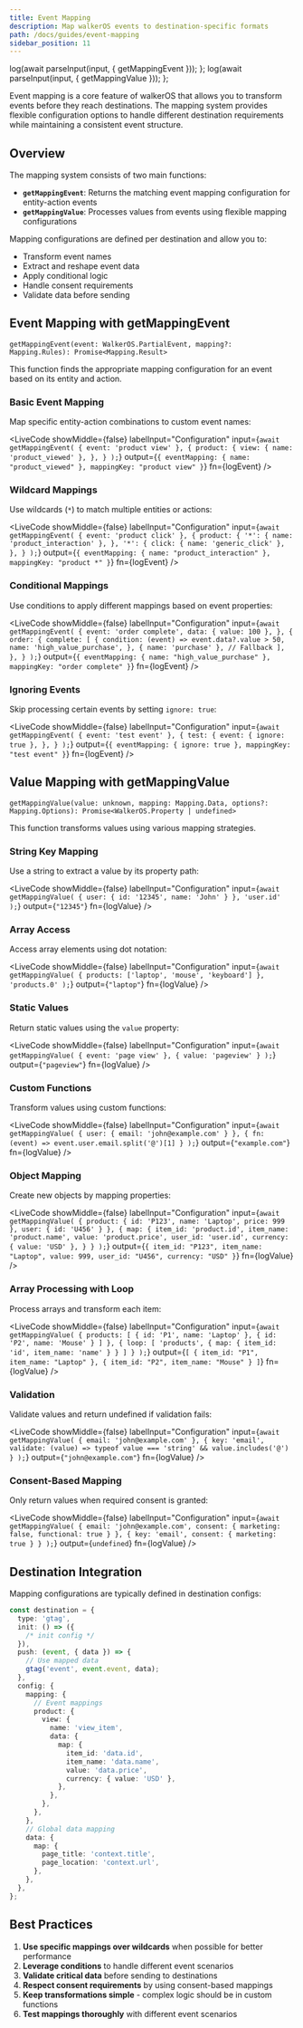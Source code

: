 ```yaml
---
title: Event Mapping
description: Map walkerOS events to destination-specific formats
path: /docs/guides/event-mapping
sidebar_position: 11
---
```



  log(await parseInput(input, { getMappingEvent }));
};
  log(await parseInput(input, { getMappingValue }));
};

Event mapping is a core feature of walkerOS that allows you to transform events
before they reach destinations. The mapping system provides flexible
configuration options to handle different destination requirements while
maintaining a consistent event structure.

## Overview

The mapping system consists of two main functions:

- **`getMappingEvent`**: Returns the matching event mapping configuration for
  entity-action events
- **`getMappingValue`**: Processes values from events using flexible mapping
  configurations

Mapping configurations are defined per destination and allow you to:

- Transform event names
- Extract and reshape event data
- Apply conditional logic
- Handle consent requirements
- Validate data before sending

## Event Mapping with getMappingEvent

`getMappingEvent(event: WalkerOS.PartialEvent, mapping?: Mapping.Rules): Promise<Mapping.Result>`

This function finds the appropriate mapping configuration for an event based on
its entity and action.

### Basic Event Mapping

Map specific entity-action combinations to custom event names:

<LiveCode
  showMiddle={false}
  labelInput="Configuration"
  input={`await getMappingEvent(
    { event: 'product view' },
    {
      product: {
        view: { name: 'product_viewed' },
      },
    }
  );`}
  output={`{
    eventMapping: {
      name: "product_viewed"
    },
    mappingKey: "product view"
  }`}
  fn={logEvent}
/>

### Wildcard Mappings

Use wildcards (`*`) to match multiple entities or actions:

<LiveCode
  showMiddle={false}
  labelInput="Configuration"
  input={`await getMappingEvent(
    { event: 'product click' },
    {
      product: {
        '*': { name: 'product_interaction' },
      },
      '*': {
        click: { name: 'generic_click' },
      },
    }
  );`}
  output={`{
    eventMapping: {
      name: "product_interaction"
    },
    mappingKey: "product *"
  }`}
  fn={logEvent}
/>

### Conditional Mappings

Use conditions to apply different mappings based on event properties:

<LiveCode
  showMiddle={false}
  labelInput="Configuration"
  input={`await getMappingEvent(
    {
      event: 'order complete',
      data: { value: 100 },
    },
    {
      order: {
        complete: [
          {
            condition: (event) => event.data?.value > 50,
            name: 'high_value_purchase',
          },
          { name: 'purchase' }, // Fallback
        ],
      },
    }
  );`}
  output={`{
    eventMapping: {
      name: "high_value_purchase"
    },
    mappingKey: "order complete"
  }`}
  fn={logEvent}
/>

### Ignoring Events

Skip processing certain events by setting `ignore: true`:

<LiveCode
  showMiddle={false}
  labelInput="Configuration"
  input={`await getMappingEvent(
    { event: 'test event' },
    {
      test: {
        event: { ignore: true },
      },
    }
  );`}
  output={`{
    eventMapping: {
      ignore: true
    },
    mappingKey: "test event"
  }`}
  fn={logEvent}
/>

## Value Mapping with getMappingValue

`getMappingValue(value: unknown, mapping: Mapping.Data, options?: Mapping.Options): Promise<WalkerOS.Property | undefined>`

This function transforms values using various mapping strategies.

### String Key Mapping

Use a string to extract a value by its property path:

<LiveCode
  showMiddle={false}
  labelInput="Configuration"
  input={`await getMappingValue(
    { user: { id: '12345', name: 'John' } },
    'user.id'
  );`}
  output={`"12345"`}
  fn={logValue}
/>

### Array Access

Access array elements using dot notation:

<LiveCode
  showMiddle={false}
  labelInput="Configuration"
  input={`await getMappingValue(
    { products: ['laptop', 'mouse', 'keyboard'] },
    'products.0'
  );`}
  output={`"laptop"`}
  fn={logValue}
/>

### Static Values

Return static values using the `value` property:

<LiveCode
  showMiddle={false}
  labelInput="Configuration"
  input={`await getMappingValue(
    { event: 'page view' },
    { value: 'pageview' }
  );`}
  output={`"pageview"`}
  fn={logValue}
/>

### Custom Functions

Transform values using custom functions:

<LiveCode
  showMiddle={false}
  labelInput="Configuration"
  input={`await getMappingValue(
    { user: { email: 'john@example.com' } },
    {
      fn: (event) => event.user.email.split('@')[1]
    }
  );`}
  output={`"example.com"`}
  fn={logValue}
/>

### Object Mapping

Create new objects by mapping properties:

<LiveCode
  showMiddle={false}
  labelInput="Configuration"
  input={`await getMappingValue(
    {
      product: { id: 'P123', name: 'Laptop', price: 999 },
      user: { id: 'U456' }
    },
    {
      map: {
        item_id: 'product.id',
        item_name: 'product.name',
        value: 'product.price',
        user_id: 'user.id',
        currency: { value: 'USD' },
      }
    }
  );`}
  output={`{
    item_id: "P123",
    item_name: "Laptop",
    value: 999,
    user_id: "U456",
    currency: "USD"
  }`}
  fn={logValue}
/>

### Array Processing with Loop

Process arrays and transform each item:

<LiveCode
  showMiddle={false}
  labelInput="Configuration"
  input={`await getMappingValue(
    {
      products: [
        { id: 'P1', name: 'Laptop' },
        { id: 'P2', name: 'Mouse' }
      ]
    },
    {
      loop: [
        'products',
        { map: { item_id: 'id', item_name: 'name' } }
      ]
    }
  );`}
  output={`[
    { item_id: "P1", item_name: "Laptop" },
    { item_id: "P2", item_name: "Mouse" }
  ]`}
  fn={logValue}
/>

### Validation

Validate values and return undefined if validation fails:

<LiveCode
  showMiddle={false}
  labelInput="Configuration"
  input={`await getMappingValue(
    { email: 'john@example.com' },
    {
      key: 'email',
      validate: (value) => typeof value === 'string' && value.includes('@')
    }
  );`}
  output={`"john@example.com"`}
  fn={logValue}
/>

### Consent-Based Mapping

Only return values when required consent is granted:

<LiveCode
  showMiddle={false}
  labelInput="Configuration"
  input={`await getMappingValue(
    {
      email: 'john@example.com',
      consent: { marketing: false, functional: true }
    },
    {
      key: 'email',
      consent: { marketing: true }
    }
  );`}
  output={`undefined`}
  fn={logValue}
/>

## Destination Integration

Mapping configurations are typically defined in destination configs:

```typescript
const destination = {
  type: 'gtag',
  init: () => ({
    /* init config */
  }),
  push: (event, { data }) => {
    // Use mapped data
    gtag('event', event.event, data);
  },
  config: {
    mapping: {
      // Event mappings
      product: {
        view: {
          name: 'view_item',
          data: {
            map: {
              item_id: 'data.id',
              item_name: 'data.name',
              value: 'data.price',
              currency: { value: 'USD' },
            },
          },
        },
      },
    },
    // Global data mapping
    data: {
      map: {
        page_title: 'context.title',
        page_location: 'context.url',
      },
    },
  },
};
```

## Best Practices

1. **Use specific mappings over wildcards** when possible for better performance
2. **Leverage conditions** to handle different event scenarios
3. **Validate critical data** before sending to destinations
4. **Respect consent requirements** by using consent-based mappings
5. **Keep transformations simple** - complex logic should be in custom functions
6. **Test mappings thoroughly** with different event scenarios


